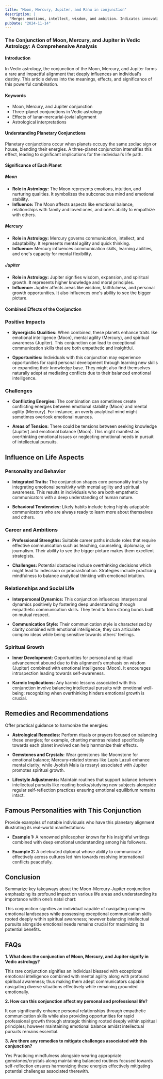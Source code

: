 ```yaml
---
title: "Moon, Mercury, Jupiter, and Rahu in conjunction"
description: |
  "Merges emotions, intellect, wisdom, and ambition. Indicates innovative"
pubDate: "2024-11-14"
---
```


### The Conjunction of Moon, Mercury, and Jupiter in Vedic Astrology: A Comprehensive Analysis

#### Introduction

In Vedic astrology, the conjunction of the Moon, Mercury, and Jupiter forms a rare and impactful alignment that deeply influences an individual's destiny. This article delves into the meanings, effects, and significance of this powerful combination.

#### Keywords

- Moon, Mercury, and Jupiter conjunction
- Three-planet conjunctions in Vedic astrology
- Effects of lunar-mercurial-jovial alignment
- Astrological interpretations

#### Understanding Planetary Conjunctions

Planetary conjunctions occur when planets occupy the same zodiac sign or house, blending their energies. A three-planet conjunction intensifies this effect, leading to significant implications for the individual's life path.

#### Significance of Each Planet

##### Moon

- **Role in Astrology:** The Moon represents emotions, intuition, and nurturing qualities. It symbolizes the subconscious mind and emotional stability.
- **Influence:** The Moon affects aspects like emotional balance, relationships with family and loved ones, and one's ability to empathize with others.

##### Mercury

- **Role in Astrology:** Mercury governs communication, intellect, and adaptability. It represents mental agility and quick thinking.
- **Influence:** Mercury influences communication skills, learning abilities, and one's capacity for mental flexibility.

##### Jupiter

- **Role in Astrology:** Jupiter signifies wisdom, expansion, and spiritual growth. It represents higher knowledge and moral principles.
- **Influence:** Jupiter affects areas like wisdom, faithfulness, and personal growth opportunities. It also influences one's ability to see the bigger picture.

#### Combined Effects of the Conjunction

### Positive Impacts

- **Synergistic Qualities:** When combined, these planets enhance traits like emotional intelligence (Moon), mental agility (Mercury), and spiritual awareness (Jupiter). This conjunction can lead to exceptional communication skills that are both empathetic and insightful.
  
- **Opportunities:** Individuals with this conjunction may experience opportunities for rapid personal development through learning new skills or expanding their knowledge base. They might also find themselves naturally adept at mediating conflicts due to their balanced emotional intelligence.

### Challenges

- **Conflicting Energies:** The combination can sometimes create conflicting energies between emotional stability (Moon) and mental agility (Mercury). For instance, an overly analytical mind might sometimes overlook emotional nuances.

- **Areas of Tension:** There could be tensions between seeking knowledge (Jupiter) and emotional balance (Moon). This might manifest as overthinking emotional issues or neglecting emotional needs in pursuit of intellectual pursuits.

## Influence on Life Aspects

### Personality and Behavior

- **Integrated Traits:** The conjunction shapes core personality traits by integrating emotional sensitivity with mental agility and spiritual awareness. This results in individuals who are both empathetic communicators with a deep understanding of human nature.

- **Behavioral Tendencies:** Likely habits include being highly adaptable communicators who are always ready to learn more about themselves and others.

### Career and Ambitions

- **Professional Strengths:** Suitable career paths include roles that require effective communication such as teaching, counseling, diplomacy, or journalism. Their ability to see the bigger picture makes them excellent strategists.

- **Challenges:** Potential obstacles include overthinking decisions which might lead to indecision or procrastination. Strategies include practicing mindfulness to balance analytical thinking with emotional intuition.

### Relationships and Social Life

- **Interpersonal Dynamics:** This conjunction influences interpersonal dynamics positively by fostering deep understanding through empathetic communication skills. They tend to form strong bonds built on mutual respect.

- **Communication Style:** Their communication style is characterized by clarity combined with emotional intelligence; they can articulate complex ideas while being sensitive towards others' feelings.

### Spiritual Growth

- **Inner Development:** Opportunities for personal and spiritual advancement abound due to this alignment’s emphasis on wisdom (Jupiter) combined with emotional intelligence (Moon). It encourages introspection leading towards self-awareness.

- **Karmic Implications:** Any karmic lessons associated with this conjunction involve balancing intellectual pursuits with emotional well-being; recognizing when overthinking hinders emotional growth is crucial.

## Remedies and Recommendations

Offer practical guidance to harmonize the energies:

- **Astrological Remedies:** Perform rituals or prayers focused on balancing these energies; for example, chanting mantras related specifically towards each planet involved can help harmonize their effects.
  
- **Gemstones and Crystals:** Wear gemstones like Moonstone for emotional balance; Mercury-related stones like Lapis Lazuli enhance mental clarity; while Jyotish Mala (a rosary) associated with Jupiter promotes spiritual growth.
  
- **Lifestyle Adjustments:** Maintain routines that support balance between intellectual pursuits like reading books/studying new subjects alongside regular self-reflection practices ensuring emotional equilibrium remains intact.

## Famous Personalities with This Conjunction

Provide examples of notable individuals who have this planetary alignment illustrating its real-world manifestations:

- **Example 1:** A renowned philosopher known for his insightful writings combined with deep emotional understanding among his followers.
  
- **Example 2:** A celebrated diplomat whose ability to communicate effectively across cultures led him towards resolving international conflicts peacefully.

## Conclusion

Summarize key takeaways about the Moon-Mercury-Jupiter conjunction emphasizing its profound impact on various life areas and understanding its importance within one’s natal chart:

This conjunction signifies an individual capable of navigating complex emotional landscapes while possessing exceptional communication skills rooted deeply within spiritual awareness; however balancing intellectual pursuits alongside emotional needs remains crucial for maximizing its potential benefits.

## FAQs

**1. What does the conjunction of Moon, Mercury, and Jupiter signify in Vedic astrology?**

This rare conjunction signifies an individual blessed with exceptional emotional intelligence combined with mental agility along with profound spiritual awareness; thus making them adept communicators capable navigating diverse situations effectively while remaining grounded emotionally.

**2. How can this conjunction affect my personal and professional life?**

It can significantly enhance personal relationships through empathetic communication skills while also providing opportunities for rapid professional growth through strategic thinking rooted deeply within spiritual principles; however maintaining emotional balance amidst intellectual pursuits remains essential.

**3. Are there any remedies to mitigate challenges associated with this conjunction?**

Yes Practicing mindfulness alongside wearing appropriate gemstones/crystals along maintaining balanced routines focused towards self-reflection ensures harmonizing these energies effectively mitigating potential challenges associated therewith.


